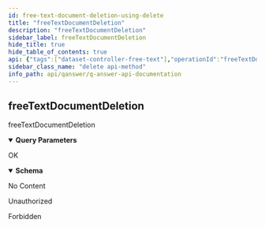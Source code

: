 ```yaml
---
id: free-text-document-deletion-using-delete
title: "freeTextDocumentDeletion"
description: "freeTextDocumentDeletion"
sidebar_label: freeTextDocumentDeletion
hide_title: true
hide_table_of_contents: true
api: {"tags":["dataset-controller-free-text"],"operationId":"freeTextDocumentDeletionUsingDELETE","parameters":[{"name":"documentIds","in":"query","description":"documentIds","required":false,"explode":true,"schema":{"type":"array","items":{"type":"string"}}},{"name":"filename","in":"query","description":"filename","required":false,"schema":{"type":"string"}},{"name":"indexName","in":"query","description":"indexName","required":true,"schema":{"type":"string"}}],"responses":{"200":{"description":"OK","content":{"*/*":{"schema":{"type":"object","properties":{"message":{"type":"string"}},"title":"GeneralResponse"}}}},"204":{"description":"No Content"},"401":{"description":"Unauthorized"},"403":{"description":"Forbidden"}},"security":[{"JWT":[]}],"deprecated":false,"description":"freeTextDocumentDeletion","method":"delete","path":"/api/freeText/collection/documents","servers":[{"url":"//qanswer-core1.univ-st-etienne.fr"}],"securitySchemes":{"JWT":{"type":"apiKey","name":"Authorization","in":"header"}},"info":{"description":"APIs provided by QAnswer","version":"1.0","title":"QAnswer: Api Documentation","contact":{"name":"QAnswer","url":"www.the-qa-company.com","email":"info@qanswer.eu"}},"postman":{"name":"freeTextDocumentDeletion","description":{"type":"text/plain"},"url":{"path":["api","freeText","collection","documents"],"host":["{{baseUrl}}"],"query":[{"disabled":false,"description":{"content":"documentIds","type":"text/plain"},"key":"documentIds","value":""},{"disabled":false,"description":{"content":"filename","type":"text/plain"},"key":"filename","value":""},{"disabled":false,"description":{"content":"(Required) indexName","type":"text/plain"},"key":"indexName","value":""}],"variable":[]},"header":[{"key":"Accept","value":"*/*"}],"method":"DELETE","auth":{"type":"apikey","apikey":[{"type":"any","value":"Authorization","key":"key"},{"type":"any","value":"<API Key>","key":"value"},{"type":"any","value":"header","key":"in"}]}}}
sidebar_class_name: "delete api-method"
info_path: api/qanswer/q-answer-api-documentation
---
```



## freeTextDocumentDeletion



freeTextDocumentDeletion

<details style={{"marginBottom":"1rem"}} data-collapsed={false} open={true}><summary style={{}}><strong>Query Parameters</strong></summary><div><ul><ParamsItem className={"paramsItem"} param={{"name":"documentIds","in":"query","description":"documentIds","required":false,"explode":true,"schema":{"type":"array","items":{"type":"string"}}}}></ParamsItem><ParamsItem className={"paramsItem"} param={{"name":"filename","in":"query","description":"filename","required":false,"schema":{"type":"string"}}}></ParamsItem><ParamsItem className={"paramsItem"} param={{"name":"indexName","in":"query","description":"indexName","required":true,"schema":{"type":"string"}}}></ParamsItem></ul></div></details><div><ApiTabs><TabItem label={"200"} value={"200"}><div>

OK

</div><div><MimeTabs groupId={"mime-type"}><TabItem label={"*/*"} value={"*/*"}><SchemaTabs groupId={"schema-tabs"}><TabItem label={"Schema"} value={"Schema"}><details style={{}} data-collapsed={false} open={true}><summary style={{"textAlign":"left"}}><strong>Schema</strong></summary><div style={{"textAlign":"left","marginLeft":"1rem"}}></div><ul style={{"marginLeft":"1rem"}}><SchemaItem collapsible={false} name={"message"} required={false} schemaDescription={undefined} schemaName={"string"} qualifierMessage={undefined} defaultValue={undefined}></SchemaItem></ul></details></TabItem><TabItem label={"Example (from schema)"} value={"Example (from schema)"}><ResponseSamples responseExample={"{\n  \"message\": \"string\"\n}"} language={"json"}></ResponseSamples></TabItem></SchemaTabs></TabItem></MimeTabs></div></TabItem><TabItem label={"204"} value={"204"}><div>

No Content

</div><div></div></TabItem><TabItem label={"401"} value={"401"}><div>

Unauthorized

</div><div></div></TabItem><TabItem label={"403"} value={"403"}><div>

Forbidden

</div><div></div></TabItem></ApiTabs></div>
      